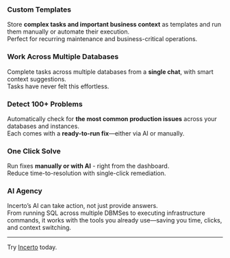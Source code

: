 ### Custom Templates

Store **complex tasks and important business context** as templates and run them manually or automate their execution.  
Perfect for recurring maintenance and business-critical operations.

### Work Across Multiple Databases

Complete tasks across multiple databases from a **single chat**, with smart context suggestions.  
Tasks have never felt this effortless.

### Detect 100+ Problems

Automatically check for **the most common production issues** across your databases and instances.  
Each comes with a **ready-to-run fix**—either via AI or manually.

### One Click Solve

Run fixes **manually or with AI** - right from the dashboard.  
Reduce time-to-resolution with single-click remediation.

### AI Agency

Incerto’s AI can take action, not just provide answers.  
From running SQL across multiple DBMSes to executing infrastructure commands, it works with the tools you already use—saving you time, clicks, and context switching.

---

Try [Incerto](https://incerto.in) today.